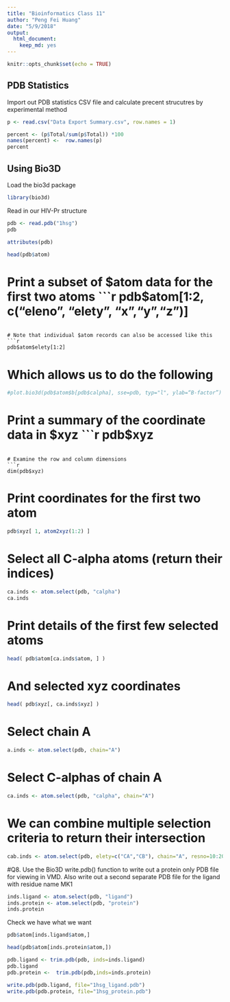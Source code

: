 ```yaml
---
title: "Bioinformatics Class 11"
author: "Peng Fei Huang"
date: "5/9/2018"
output: 
  html_document: 
    keep_md: yes
---
```


```r
knitr::opts_chunk$set(echo = TRUE)
```


## PDB Statistics 

Import out PDB statistics CSV file and calculate precent strucutres by experimental method 
```r
p <- read.csv("Data Export Summary.csv", row.names = 1)
```


```r
percent <- (p$Total/sum(p$Total)) *100
names(percent) <-  row.names(p)
percent

```


## Using Bio3D

Load the bio3d package


```r
library(bio3d)
```

Read in our HIV-Pr structure 

```r
pdb <- read.pdb("1hsg")
pdb
```

```r
attributes(pdb)
```

```r
head(pdb$atom)
```

# Print a subset of $atom data for the first two atoms
```r
pdb$atom[1:2, c("eleno", "elety", "x","y","z")]
```

# Note that individual $atom records can also be accessed like this
```r
pdb$atom$elety[1:2]
```

# Which allows us to do the following
```r
#plot.bio3d(pdb$atom$b[pdb$calpha], sse=pdb, typ="l", ylab=“B-factor”)
```

# Print a summary of the coordinate data in $xyz
```r
pdb$xyz
```

# Examine the row and column dimensions
```r
dim(pdb$xyz)
```

# Print coordinates for the first two atom
```r
pdb$xyz[ 1, atom2xyz(1:2) ]
```

# Select all C-alpha atoms (return their indices)
```r
ca.inds <- atom.select(pdb, "calpha")
ca.inds
```


# Print details of the first few selected atoms
```r
head( pdb$atom[ca.inds$atom, ] )
```


# And selected xyz coordinates
```r
head( pdb$xyz[, ca.inds$xyz] )
```


# Select chain A
```r
a.inds <- atom.select(pdb, chain="A")
```

# Select C-alphas of chain A
```r
ca.inds <- atom.select(pdb, "calpha", chain="A")
```

# We can combine multiple selection criteria to return their intersection
```r
cab.inds <- atom.select(pdb, elety=c("CA","CB"), chain="A", resno=10:20)
```




#Q8. Use the Bio3D write.pdb() function to write out a protein only PDB file for viewing in VMD. Also write out a second separate PDB file for the ligand with residue name MK1

```r
inds.ligand <- atom.select(pdb, "ligand")
inds.protein <- atom.select(pdb, "protein")
inds.protein
```


Check we have what we want
```r
pdb$atom[inds.ligand$atom,]
```

```r
head(pdb$atom[inds.protein$atom,])

```

```r
pdb.ligand <- trim.pdb(pdb, inds=inds.ligand)
pdb.ligand
pdb.protein <-  trim.pdb(pdb,inds=inds.protein)
```


```r
write.pdb(pdb.ligand, file="1hsg_ligand.pdb")
write.pdb(pdb.protein, file="1hsg_protein.pdb")
```

















